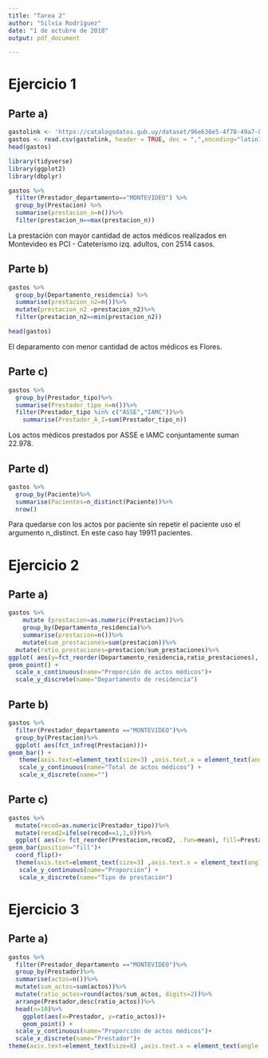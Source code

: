 ```yaml
---
title: "Tarea 2"
author: "Silvia Rodríguez"
date: "1 de octubre de 2018"
output: pdf_document

---
```


# Ejercicio 1
## Parte a)
```r

gastolink <- 'https://catalogodatos.gub.uy/dataset/96e636e5-4f78-49a7-8e14-60e90173a0c0/resource/936ac9e6-b0f6-424a-9b53-ee408a91fd6f/download/datos_gastos-por-actos-mdicos-2016.csv'
gastos <- read.csv(gastolink, header = TRUE, dec = ",",encoding="latin1")
head(gastos)

library(tidyverse)
library(ggplot2)
library(dbplyr)

gastos %>%
  filter(Prestador_departamento=="MONTEVIDEO") %>%
  group_by(Prestacion) %>%
  summarise(prestacion_n=n())%>%
  filter(prestacion_n==max(prestacion_n))
```
La prestación con mayor cantidad de actos médicos realizados en Montevideo es PCI - Cateterismo izq. adultos, con 2514 casos.

## Parte b)

```r

gastos %>%
  group_by(Departamento_residencia) %>%
  summarise(prestacion_n2=n())%>%
  mutate(prestacion_n2 =prestacion_n2)%>%
  filter(prestacion_n2==min(prestacion_n2))

head(gastos)
```
El deparamento con menor cantidad de actos médicos es Flores.

## Parte c)
```r
gastos %>%
  group_by(Prestador_tipo)%>%
  summarise(Prestador_tipo_n=n())%>%
  filter(Prestador_tipo %in% c("ASSE","IAMC"))%>%
    summarise(Prestador_A_I=sum(Prestador_tipo_n))
```
Los actos médicos prestados por ASSE e IAMC conjuntamente suman 22.978.

## Parte d)

```r
gastos %>%
  group_by(Paciente)%>%
  summarise(Pacientes=n_distinct(Paciente))%>%
  nrow()

```
Para quedarse con los actos por paciente sin repetir el paciente uso el argumento n_distinct. En este caso hay 19911 pacientes.


# Ejercicio 2

## Parte a)
```r

gastos %>%
    mutate (prestacion=as.numeric(Prestacion))%>%
    group_by(Departamento_residencia)%>%
    summarise(prestacion=n())%>%
    mutate(sum_prestaciones=sum(prestacion))%>%
  mutate(ratio_prestaciones=prestacion/sum_prestaciones)%>%
ggplot( aes(y=fct_reorder(Departamento_residencia,ratio_prestaciones), x= ratio_prestaciones))+
geom_point() +
  scale_x_continuous(name="Proporción de actos médicos")+
  scale_y_discrete(name="Departamento de residencia")

```

## Parte b)

```r

gastos %>%
  filter(Prestador_departamento =="MONTEVIDEO")%>%
  group_by(Prestacion)%>%
  ggplot( aes(fct_infreq(Prestacion)))+
geom_bar() +
   theme(axis.text=element_text(size=3) ,axis.text.x = element_text(angle = 90))+
   scale_y_continuous(name="Total de actos médicos") +
   scale_x_discrete(name="")
```


## Parte c)

```r

gastos %>%
  mutate(recod=as.numeric(Prestador_tipo))%>%
  mutate(recod2=ifelse(recod==1,1,0))%>%
  ggplot( aes(x= fct_reorder(Prestacion,recod2, .fun=mean), fill=Prestador_tipo))+
geom_bar(position="fill")+
  coord_flip()+
  theme(axis.text=element_text(size=3) ,axis.text.x = element_text(angle = 90), legend.position="bottom")+
   scale_y_continuous(name="Proporción") +
   scale_x_discrete(name="Tipo de prestación")

```


# Ejercicio 3
## Parte a)
```r

gastos %>%
  filter(Prestador_departamento =="MONTEVIDEO")%>%
  group_by(Prestador)%>%
  summarise(actos=n())%>%
  mutate(sum_actos=sum(actos))%>%
  mutate(ratio_actos=round(actos/sum_actos, digits=2))%>%
  arrange(Prestador,desc(ratio_actos))%>% 
  head(n=10)%>%
    ggplot(aes(x=Prestador, y=ratio_actos))+
    geom_point() +
  scale_y_continuous(name="Proporción de actos médicos")+
  scale_x_discrete(name="Prestador")+
theme(axis.text=element_text(size=8) ,axis.text.x = element_text(angle = 90))
  
 
```